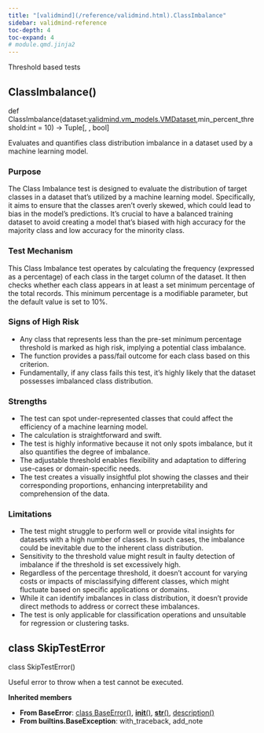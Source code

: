 ```yaml
---
title: "[validmind](/reference/validmind.html).ClassImbalance"
sidebar: validmind-reference
toc-depth: 4
toc-expand: 4
# module.qmd.jinja2
---
```


<!-- docstring.jinja2 -->

Threshold based tests

<!-- function.qmd.jinja2 -->

## ClassImbalance[()]{.muted}

<!-- signatures.jinja2 -->

::: {.signature}

<span class="kw">def</span> <span class="name">ClassImbalance</span>(<span class="params"><span class="n">dataset</span><span class="p">:</span><span class="n"><!-- types.jinja2 - format_type --><a href="/reference/validmind/vm_models.html#class-vmdataset">validmind.vm_models.VMDataset</a></span><span class="muted">,</span></span><span class="params"><span class="n">min_percent_threshold</span><span class="p">:</span><span class="n"><!-- types.jinja2 - format_type -->int</span><span class="o"> = </span><span class="kc">10</span></span>)<span class="p"> → </span><span class="return-annotation"><!-- types.jinja2 - format_type -->Tuple[, , bool]</span>

:::

<!-- docstring.jinja2 -->

Evaluates and quantifies class distribution imbalance in a dataset used by a machine learning model.

### Purpose

The Class Imbalance test is designed to evaluate the distribution of target classes in a dataset that's utilized by a machine learning model. Specifically, it aims to ensure that the classes aren't overly skewed, which could lead to bias in the model's predictions. It's crucial to have a balanced training dataset to avoid creating a model that's biased with high accuracy for the majority class and low accuracy for the minority class.

### Test Mechanism

This Class Imbalance test operates by calculating the frequency (expressed as a percentage) of each class in the target column of the dataset. It then checks whether each class appears in at least a set minimum percentage of the total records. This minimum percentage is a modifiable parameter, but the default value is set to 10%.

### Signs of High Risk

- Any class that represents less than the pre-set minimum percentage threshold is marked as high risk, implying a potential class imbalance.
- The function provides a pass/fail outcome for each class based on this criterion.
- Fundamentally, if any class fails this test, it's highly likely that the dataset possesses imbalanced class distribution.

### Strengths

- The test can spot under-represented classes that could affect the efficiency of a machine learning model.
- The calculation is straightforward and swift.
- The test is highly informative because it not only spots imbalance, but it also quantifies the degree of imbalance.
- The adjustable threshold enables flexibility and adaptation to differing use-cases or domain-specific needs.
- The test creates a visually insightful plot showing the classes and their corresponding proportions, enhancing interpretability and comprehension of the data.

### Limitations

- The test might struggle to perform well or provide vital insights for datasets with a high number of classes. In such cases, the imbalance could be inevitable due to the inherent class distribution.
- Sensitivity to the threshold value might result in faulty detection of imbalance if the threshold is set excessively high.
- Regardless of the percentage threshold, it doesn't account for varying costs or impacts of misclassifying different classes, which might fluctuate based on specific applications or domains.
- While it can identify imbalances in class distribution, it doesn't provide direct methods to address or correct these imbalances.
- The test is only applicable for classification operations and unsuitable for regression or clustering tasks.

<!-- class.qmd.jinja2 -->

## [class]{.muted} SkipTestError

<!-- signatures.jinja2 -->

::: {.signature}

<span class="kw">class</span> <span class="name">SkipTestError</span>()

:::

<!-- docstring.jinja2 -->

Useful error to throw when a test cannot be executed.

**Inherited members**

- **From BaseError**: [class BaseError[()]{.muted}](#class-baseerror), [__init__[()]{.muted}](#__init__), [__str__[()]{.muted}](#__str__), [description[()]{.muted}](#description)
- **From builtins.BaseException**: with_traceback, add_note
